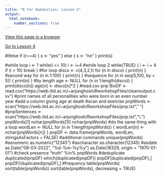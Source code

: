 ```yaml
---
title: "R for Humanities: Lesson 5"
output: 
  html_notebook: 
    number_sections: true
---
```


[View this page in a browser](https://htmlpreview.github.io/?https://github.com/argentenum/Rworkshop/blob/master/notebooks/RforHumanities05.nb.html)

[Go to Lesson 4](https://htmlpreview.github.io/?https://raw.githubusercontent.com/argentenum/Rworkshop/master/notebooks/RforHumanities04.nb.html)

#ifelse
if (r==4) { 
  s <- "yes"
} else {
    s <- "no"
    }
print(s)


#while loop
i <- 1
while(i <= 10) i <- i+4
#while loop 2
while(TRUE) {
  i <- i + 4
  if (i > 10) break
}
#for loop
disco <- c(4,3,2,1)
for (n in disco)
{
  print(n)
}
#second way
for (n in 1:100)
{
  print(n)
}
#sequence
for (n in seq(5,100, by = 5))
{
  print(n)
}
#by length
age <- NULL
for (n in 1:length(disco)) {
  print(disco[n])
  age[n] <- disco[n]*2
}
#read.csv pnp
BioDF <- read.csv("https://web.iitd.ac.in/~arjunghosh/RworkshopFiles/cleanoutput.csv")
#print names of all personalities who were born in an even number year
#add a column giving age at death
#scan and exercise
pnpWords <- scan("https://web.iitd.ac.in/~arjunghosh/RworkshopFiles/pnp.txt"," ")
#pnpSentences <- scan("https://web.iitd.ac.in/~arjunghosh/RworkshopFiles/pnp.txt","\\.")
pnpWords[1]
nchar(pnpWords[1])
nchar(pnpWords)
#do the same thing with a loop
wordLen <- NULL
for (n in 1:length(pnpWords)) {
  wordLen[n] <- nchar(pnpWords[n])
}
pnpDF <- data.frame(pnpWords, wordLen, stringsAsFactors = FALSE)
#additional commands
unique(pnpWords)
#asnumeric
as.numeric("12345")
#ascharacter
as.character(12345)
#asdate
as.Date("08-03-2022", "%d-%m-%y%y")
as.Date(18329, origin = "1970-01-01")
#check presence
"truth" %in% pnpWords
#deduplicate
duplicated(pnpDF)
which(duplicated(pnpDF))
pnpDF[duplicated(pnpDF),]
pnpDF[!duplicated(pnpDF),]
#frequency
table(pnpWords)
sort(table(pnpWords))
sort(table(pnpWords), decreasing = TRUE)
